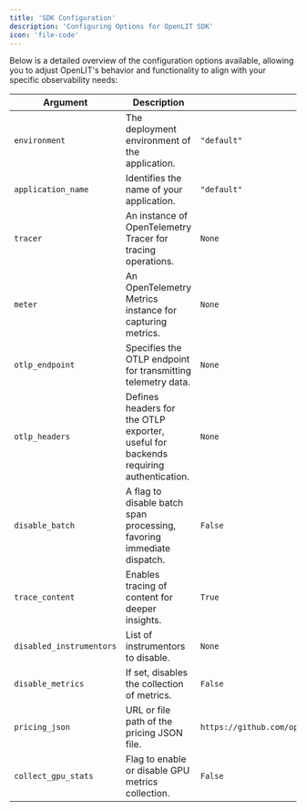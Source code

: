 ```yaml
---
title: 'SDK Configuration'
description: 'Configuring Options for OpenLIT SDK'
icon: 'file-code'
---
```


Below is a detailed overview of the configuration options available, allowing you to adjust OpenLIT's behavior and functionality to align with your specific observability needs:

| Argument                | Description                                                                                   | Default Value  |
|-------------------------|-----------------------------------------------------------------------------------------------|----------------|
| `environment`           | The deployment environment of the application.                                                | `"default"`    |
| `application_name`      | Identifies the name of your application.                                                      | `"default"`    |
| `tracer`                | An instance of OpenTelemetry Tracer for tracing operations.                                   | `None`         |
| `meter`                 | An OpenTelemetry Metrics instance for capturing metrics.                                      | `None`         |
| `otlp_endpoint`         | Specifies the OTLP endpoint for transmitting telemetry data.                                  | `None`         |
| `otlp_headers`          | Defines headers for the OTLP exporter, useful for backends requiring authentication.          | `None`         |
| `disable_batch`         | A flag to disable batch span processing, favoring immediate dispatch.                         | `False`        |
| `trace_content`         | Enables tracing of content for deeper insights.                                               | `True`         |
| `disabled_instrumentors`| List of instrumentors to disable.                                                             | `None`         |
| `disable_metrics`       | If set, disables the collection of metrics.                                                   | `False`        |
| `pricing_json`          | URL or file path of the pricing JSON file.                                                    | `https://github.com/openlit/openlit/blob/main/assets/pricing.json`        |
| `collect_gpu_stats`     | Flag to enable or disable GPU metrics collection.                                             | `False`        |